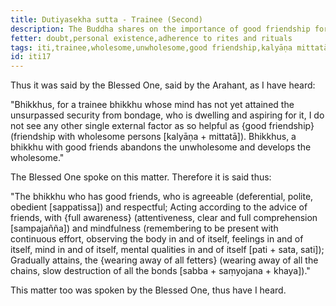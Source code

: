 ```yaml
---
title: Dutiyasekha sutta - Trainee (Second)
description: The Buddha shares on the importance of good friendship for a trainee bhikkhu.
fetter: doubt,personal existence,adherence to rites and rituals
tags: iti,trainee,wholesome,unwholesome,good friendship,kalyāṇa mittatā
id: iti17
---
```


Thus it was said by the Blessed One, said by the Arahant, as I have heard:

"Bhikkhus, for a trainee bhikkhu whose mind has not yet attained the unsurpassed security from bondage, who is dwelling and aspiring for it, I do not see any other single external factor as so helpful as \{good friendship} (friendship with wholesome persons [kalyāṇa + mittatā]). Bhikkhus, a bhikkhu with good friends abandons the unwholesome and develops the wholesome."

The Blessed One spoke on this matter. Therefore it is said thus:

"The bhikkhu who has good friends,
who is agreeable (deferential, polite, obedient [sappatissa]) and respectful;
Acting according to the advice of friends,
with \{full awareness} (attentiveness, clear and full comprehension [sampajañña]) and mindfulness (remembering to be present with continuous effort, observing the body in and of itself, feelings in and of itself, mind in and of itself, mental qualities in and of itself [pati + sata, sati]);
Gradually attains,
the \{wearing away of all fetters} (wearing away of all the chains, slow destruction of all the bonds [sabba + saṃyojana + khaya])."

This matter too was spoken by the Blessed One, thus have I heard.